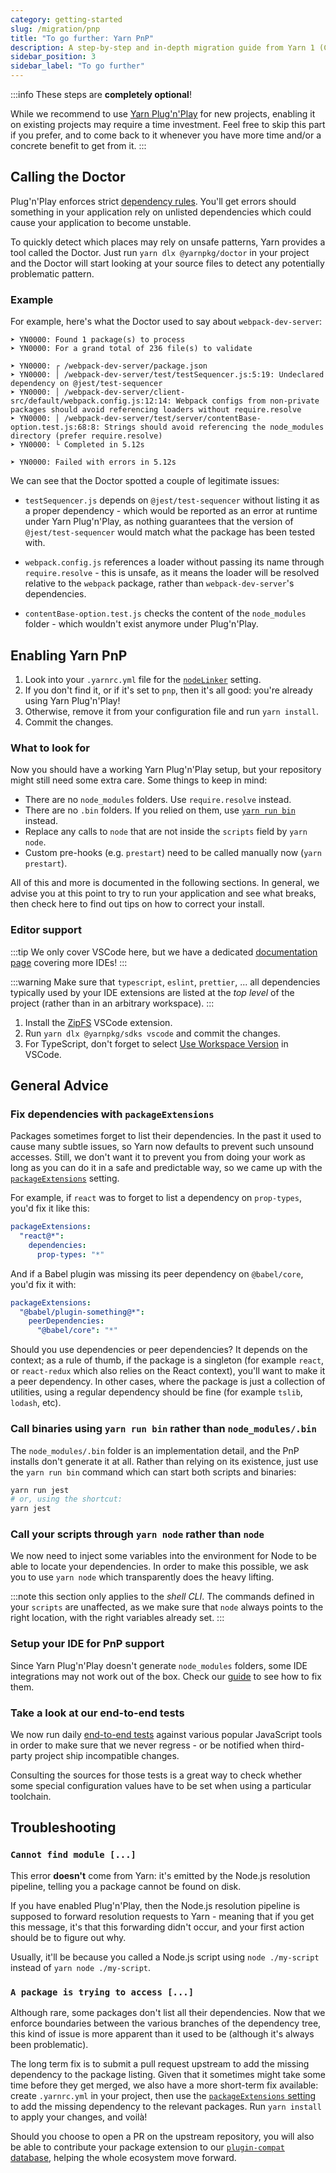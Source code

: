 ```yaml
---
category: getting-started
slug: /migration/pnp
title: "To go further: Yarn PnP"
description: A step-by-step and in-depth migration guide from Yarn 1 (Classic) to Yarn 2 (Berry).
sidebar_position: 3
sidebar_label: "To go further"
---
```


:::info
These steps are **completely optional**!

While we recommend to use [Yarn Plug'n'Play](/features/pnp) for new projects, enabling it on existing projects may require a time investment. Feel free to skip this part if you prefer, and to come back to it whenever you have more time and/or a concrete benefit to get from it.
:::

## Calling the Doctor

Plug'n'Play enforces strict [dependency rules](/advanced/rulebook). You'll get errors should something in your application rely on unlisted dependencies which could cause your application to become unstable.

To quickly detect which places may rely on unsafe patterns, Yarn provides a tool called the Doctor. Just run `yarn dlx @yarnpkg/doctor` in your project and the Doctor will start looking at your source files to detect any potentially problematic pattern.

### Example

For example, here's what the Doctor used to say about `webpack-dev-server`:

```
➤ YN0000: Found 1 package(s) to process
➤ YN0000: For a grand total of 236 file(s) to validate

➤ YN0000: ┌ /webpack-dev-server/package.json
➤ YN0000: │ /webpack-dev-server/test/testSequencer.js:5:19: Undeclared dependency on @jest/test-sequencer
➤ YN0000: │ /webpack-dev-server/client-src/default/webpack.config.js:12:14: Webpack configs from non-private packages should avoid referencing loaders without require.resolve
➤ YN0000: │ /webpack-dev-server/test/server/contentBase-option.test.js:68:8: Strings should avoid referencing the node_modules directory (prefer require.resolve)
➤ YN0000: └ Completed in 5.12s

➤ YN0000: Failed with errors in 5.12s
```

We can see that the Doctor spotted a couple of legitimate issues:

- `testSequencer.js` depends on `@jest/test-sequencer` without listing it as a proper dependency - which would be reported as an error at runtime under Yarn Plug'n'Play, as nothing guarantees that the version of `@jest/test-sequencer` would match what the package has been tested with.

- `webpack.config.js` references a loader without passing its name through `require.resolve` - this is unsafe, as it means the loader will be resolved relative to the `webpack` package, rather than `webpack-dev-server`'s dependencies.

- `contentBase-option.test.js` checks the content of the `node_modules` folder - which wouldn't exist anymore under Plug'n'Play.

## Enabling Yarn PnP

1. Look into your `.yarnrc.yml` file for the [`nodeLinker`](/configuration/yarnrc#nodeLinker) setting.
2. If you don't find it, or if it's set to `pnp`, then it's all good: you're already using Yarn Plug'n'Play!
3. Otherwise, remove it from your configuration file and run `yarn install`.
4. Commit the changes.

### What to look for

Now you should have a working Yarn Plug'n'Play setup, but your repository might still need some extra care. Some things to keep in mind:

- There are no `node_modules` folders. Use `require.resolve` instead.
- There are no `.bin` folders. If you relied on them, use [`yarn run bin`](#call-binaries-using-yarn-run-rather-than-node_modulesbin) instead.
- Replace any calls to `node` that are not inside the `scripts` field by `yarn node`.
- Custom pre-hooks (e.g. `prestart`) need to be called manually now (`yarn prestart`).

All of this and more is documented in the following sections. In general, we advise you at this point to try to run your application and see what breaks, then check here to find out tips on how to correct your install.

### Editor support

:::tip
We only cover VSCode here, but we have a dedicated [documentation page](/getting-started/editor-sdks) covering more IDEs!
:::

:::warning
Make sure that `typescript`, `eslint`, `prettier`, ... all dependencies typically used by your IDE extensions are listed at the *top level* of the project (rather than in an arbitrary workspace).
:::

1. Install the [ZipFS](https://marketplace.visualstudio.com/items?itemName=arcanis.vscode-zipfs) VSCode extension.
2. Run `yarn dlx @yarnpkg/sdks vscode` and commit the changes.
3. For TypeScript, don't forget to select [Use Workspace Version](https://code.visualstudio.com/docs/typescript/typescript-compiling#_using-the-workspace-version-of-typescript) in VSCode.

## General Advice

### Fix dependencies with `packageExtensions`

Packages sometimes forget to list their dependencies. In the past it used to cause many subtle issues, so Yarn now defaults to prevent such unsound accesses. Still, we don't want it to prevent you from doing your work as long as you can do it in a safe and predictable way, so we came up with the [`packageExtensions`](/configuration/yarnrc#packageExtensions) setting.

For example, if `react` was to forget to list a dependency on `prop-types`, you'd fix it like this:

```yaml
packageExtensions:
  "react@*":
    dependencies:
      prop-types: "*"
```

And if a Babel plugin was missing its peer dependency on `@babel/core`, you'd fix it with:

```yaml
packageExtensions:
  "@babel/plugin-something@*":
    peerDependencies:
      "@babel/core": "*"
```

Should you use dependencies or peer dependencies? It depends on the context; as a rule of thumb, if the package is a singleton (for example `react`, or `react-redux` which also relies on the React context), you'll want to make it a peer dependency. In other cases, where the package is just a collection of utilities, using a regular dependency should be fine (for example `tslib`, `lodash`, etc).

### Call binaries using `yarn run bin` rather than `node_modules/.bin`

The `node_modules/.bin` folder is an implementation detail, and the PnP installs don't generate it at all. Rather than relying on its existence, just use the `yarn run bin` command which can start both scripts and binaries:

```bash
yarn run jest
# or, using the shortcut:
yarn jest
```

### Call your scripts through `yarn node` rather than `node`

We now need to inject some variables into the environment for Node to be able to locate your dependencies. In order to make this possible, we ask you to use `yarn node` which transparently does the heavy lifting.

:::note
this section only applies to the _shell CLI_. The commands defined in your `scripts` are unaffected, as we make sure that `node` always points to the right location, with the right variables already set.
:::

### Setup your IDE for PnP support

Since Yarn Plug'n'Play doesn't generate `node_modules` folders, some IDE integrations may not work out of the box. Check our [guide](/getting-started/editor-sdks) to see how to fix them.

### Take a look at our end-to-end tests

We now run daily [end-to-end tests](https://github.com/yarnpkg/berry#current-status) against various popular JavaScript tools in order to make sure that we never regress - or be notified when third-party project ship incompatible changes.

Consulting the sources for those tests is a great way to check whether some special configuration values have to be set when using a particular toolchain.

## Troubleshooting

### `Cannot find module [...]`

This error **doesn't** come from Yarn: it's emitted by the Node.js resolution pipeline, telling you a package cannot be found on disk.

If you have enabled Plug'n'Play, then the Node.js resolution pipeline is supposed to forward resolution requests to Yarn - meaning that if you get this message, it's that this forwarding didn't occur, and your first action should be to figure out why.

Usually, it'll be because you called a Node.js script using `node ./my-script` instead of `yarn node ./my-script`.

### `A package is trying to access [...]`

Although rare, some packages don't list all their dependencies. Now that we enforce boundaries between the various branches of the dependency tree, this kind of issue is more apparent than it used to be (although it's always been problematic).

The long term fix is to submit a pull request upstream to add the missing dependency to the package listing. Given that it sometimes might take some time before they get merged, we also have a more short-term fix available: create `.yarnrc.yml` in your project, then use the [`packageExtensions` setting](#fix-dependencies-with-packageextensions) to add the missing dependency to the relevant packages. Run `yarn install` to apply your changes, and voilà!

Should you choose to open a PR on the upstream repository, you will also be able to contribute your package extension to our [`plugin-compat` database](https://github.com/yarnpkg/berry/blob/master/packages/plugin-compat/sources/extensions.ts), helping the whole ecosystem move forward.
